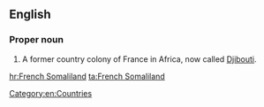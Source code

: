 ==English==
{{wikipedia}}
===Proper noun===
{{en-proper noun|head=[[French]] [[Somaliland]]}}

# A former country colony of France in Africa, now called [[Djibouti]].

[[Category:en:Countries]]

[[hr:French Somaliland]]
[[ta:French Somaliland]]